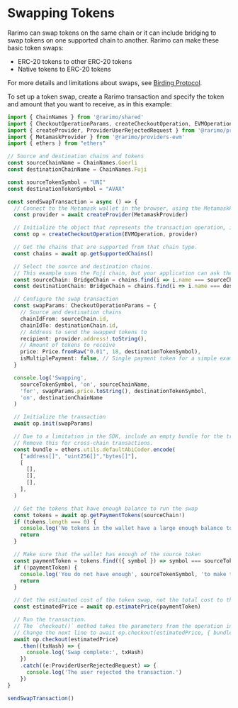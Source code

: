 ---
---

# Swapping Tokens

Rarimo can swap tokens on the same chain or it can include bridging to swap tokens on one supported chain to another.
Rarimo can make these basic token swaps:

- ERC-20 tokens to other ERC-20 tokens
- Native tokens to ERC-20 tokens

For more details and limitations about swaps, see [Birding Protocol](../overview/bridge).

To set up a token swap, create a Rarimo transaction and specify the token and amount that you want to receive, as in this example:

```ts
import { ChainNames } from '@rarimo/shared'
import { CheckoutOperationParams, createCheckoutOperation, EVMOperation, Price, BridgeChain } from '@rarimo/nft-checkout'
import { createProvider, ProviderUserRejectedRequest } from '@rarimo/provider'
import { MetamaskProvider } from '@rarimo/providers-evm'
import { ethers } from "ethers"

// Source and destination chains and tokens
const sourceChainName = ChainNames.Goerli
const destinationChainName = ChainNames.Fuji

const sourceTokenSymbol = "UNI"
const destinationTokenSymbol = "AVAX"

const sendSwapTransaction = async () => {
  // Connect to the Metamask wallet in the browser, using the MetamaskProvider interface to limit bundle size.
  const provider = await createProvider(MetamaskProvider)

  // Initialize the object that represents the transaction operation, in this case on EVM.
  const op = createCheckoutOperation(EVMOperation, provider)

  // Get the chains that are supported from that chain type.
  const chains = await op.getSupportedChains()

  // Select the source and destination chains.
  // This example uses the Fuji chain, but your application can ask the user which chain to use.
  const sourceChain: BridgeChain = chains.find(i => i.name === sourceChainName)!
  const destinationChain: BridgeChain = chains.find(i => i.name === destinationChainName)!

  // Configure the swap transaction
  const swapParams: CheckoutOperationParams = {
    // Source and destination chains
    chainIdFrom: sourceChain.id,
    chainIdTo: destinationChain.id,
    // Address to send the swapped tokens to
    recipient: provider.address!.toString(),
    // Amount of tokens to receive
    price: Price.fromRaw("0.01", 18, destinationTokenSymbol),
    isMultiplePayment: false, // Single payment token for a simple example
  }

  console.log('Swapping',
    sourceTokenSymbol, 'on', sourceChainName,
    'for', swapParams.price.toString(), destinationTokenSymbol,
    'on', destinationChainName
  )

  // Initialize the transaction
  await op.init(swapParams)

  // Due to a limitation in the SDK, include an empty bundle for the transaction to work when the transactions are on the same chain/
  // Remove this for cross-chain transactions.
  const bundle = ethers.utils.defaultAbiCoder.encode(
    ["address[]", "uint256[]","bytes[]"],
    [
      [],
      [],
      [],
    ],
  )

  // Get the tokens that have enough balance to run the swap
  const tokens = await op.getPaymentTokens(sourceChain!)
  if (tokens.length === 0) {
    console.log('No tokens in the wallet have a large enough balance to make the swap.')
    return
  }

  // Make sure that the wallet has enough of the source token
  const paymentToken = tokens.find(({ symbol }) => symbol === sourceTokenSymbol)
  if (!paymentToken) {
    console.log('You do not have enough', sourceTokenSymbol, 'to make the swap.')
    return
  }

  // Get the estimated cost of the token swap, not the total cost to the user
  const estimatedPrice = await op.estimatePrice(paymentToken)

  // Run the transaction.
  // The `checkout()` method takes the parameters from the operation instance, gets approval from the user's wallet, and calls the Rarimo contract to handle the transaction.
  // Change the next line to await op.checkout(estimatedPrice, { bundle }) if the source and destination chains are the same:
  await op.checkout(estimatedPrice)
    .then((txHash) => {
      console.log('Swap complete:', txHash)
    })
    .catch((e:ProviderUserRejectedRequest) => {
      console.log('The user rejected the transaction.')
    })
}

sendSwapTransaction()
```
